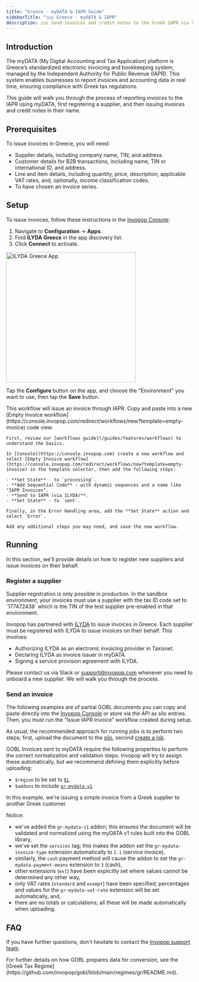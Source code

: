 ```yaml
---
title: "Greece · myDATA & IAPR Guide"
sidebarTitle: "🇬🇷 Greece · myDATA & IAPR"
description: 🇬🇷 Send invoices and credit notes to the Greek IAPR via the myDATA platform.
---
```



## Introduction

The myDATA (My Digital Accounting and Tax Application) platform is Greece’s standardized electronic invoicing and bookkeeping system, managed by the Independent Authority for Public Revenue (IAPR). This system enables businesses to report invoices and accounting data in real time, ensuring compliance with Greek tax regulations.

This guide will walk you through the process of reporting invoices to the IAPR using myDATA, first registering a supplier, and then issuing invoices and credit notes in their name.

## Prerequisites

To issue invoices in Greece, you will need:

- Supplier details, including company name, TIN, and address.
- Customer details for B2B transactions, including name, TIN or international ID, and address.
- Line and item details, including quantity, price, description, applicable VAT rates, and, optionally, income classification codes.
- To have chosen an invoice series.

## Setup

To issue invoices, follow these instructions in the [Invopop Console](https://console.invopop.com):

<Steps>

<Step title="Connect ILYDA Greece App">


  1. Navigate to **Configuration** → **Apps**.
  2. Find **ILYDA Greece** in the app discovery list.
  3. Click **Connect** to activate.

<Frame>
  <img src="/guides/images/gr-iapr-app.png" width="350px" alt="ILYDA Greece App" />
</Frame>

Tap the **Configure** button on the app, and choose the "Environment" you want to use, then tap the **Save** button.

</Step>

<Step title= "Prepare Invoice Workflow">

<Tabs>
  <Tab title="Template">
    <Card iconType="duotone" title="IAPR Invoice Workflow" icon="code-branch" href="https://console.invopop.com/redirect/workflows/new?template=gr-iapr-invoice" cta="Select a workspace to use this template">
      This workflow will issue an invoice through IAPR.
    </Card>
  </Tab>
  <Tab title="Code">
    Copy and paste into a new [Empty Invoice workflow](https://console.invopop.com/redirect/workflows/new?template=empty-invoice) code view.
    <WorkflowExample />
  </Tab>
  <Tab title="Build from scratch">

    First, review our [workflows guide](/guides/features/workflows) to understand the basics.

    In [Console](https://console.invopop.com) create a new workflow and select [Empty Invoice workflow](https://console.invopop.com/redirect/workflows/new?template=empty-invoice) in the template selector, then add the following steps:

    - **Set State** - to `processing`.
    - **Add Sequential Code** - with dynamic sequences and a name like "IAPR Invoices".
    - **Send to IAPR (via ILYDA)**.
    - **Set State** - to `sent`.

    Finally, in the Error Handling area, add the **Set State** action and select `Error`.

    Add any additional steps you may need, and save the new workflow.
  </Tab>
</Tabs>
</Step>

</Steps>

## Running

In this section, we'll provide details on how to register new suppliers and issue invoices on their behalf.

### Register a supplier

<Warning>
  Supplier registration is only possible in production. In the sandbox environment, your invoices must use a supplier with the tax ID code set to `177472438` which is the TIN of the test supplier pre-enabled in that environment.
</Warning>

Invopop has partnered with [ILYDA](https://ilyda.gr) to issue invoices in Greece. Each supplier must be registered with ILYDA to issue invoices on their behalf. This involves:

* Authorizing ILYDA as an electronic invoicing provider in Taxisnet.
* Declaring ILYDA as invoice issuer in myDATA.
* Signing a service provision agreement with ILYDA.

Please contact us via Slack or [support@invopop.com](mailto:support@invopop.com) whenever you need to onboard a new supplier. We will walk you through the process.

### Send an invoice

The following examples are of partial GOBL documents you can copy and paste directly into the [Invopop Console](https://console.invopop.com) or store via the API as silo entries. Then, you must run the "Issue IAPR Invoice" workflow created during setup.

As usual, the recommended approach for running jobs is to perform two steps; first, upload the document to the [silo](/api-ref/silo/entries/create-an-entry-put), second [create a job](/api-ref/transform/jobs/create-a-job-put).

GOBL Invoices sent to myDATA require the following properties to perform the correct normalization and validation steps. Invopop will try to assign these automatically, but we recommend defining them explicitly before uploading:

- `$region` to be set to [`EL`](https://docs.gobl.org/regimes/gr)
- `$addons` to include [`gr-mydata-v1`](https://docs.gobl.org/addons/gr-mydata-v1)

<AccordionGroup>
<Accordion title="B2B Invoice">

In this example, we're issuing a simple invoice from a Greek supplier to another Greek customer.

Notice:

- we've added the `gr-mydata-v1` addon; this ensures the document will be validated and normalized using the myDATA v1 rules built into the GOBL library,
- we've set the `services` tag; this makes the addon set the `gr-mydata-invoice-type` extension automatically to `2.1` (service invoice),
- similarly, the `cash` payment method will cause the addon to set the `gr-mydata-payment-means` extension to `3` (cash),
- other extensions (`ext`) have been explicitly set where values cannot be determined any other way,
- only VAT rates (`standard` and `exempt`) have been specified; percentages and values for the `gr-mydata-vat-rate` extension will be set automatically, and,
- there are no totals or calculations; all these will be made automatically when uploading.

<B2BInvoice />

</Accordion>
</AccordionGroup>

## FAQ

If you have further questions, don't hesitate to contact the [Invopop support team](mailto:support@invopop.com).

<AccordionGroup>

<Accordion title= "Where can I find the mapping of GOBL fields to myDATA?">
For further details on how GOBL prepares data for conversion, see the [Greek Tax Regime](https://github.com/invopop/gobl/blob/main/regimes/gr/README.md).
</Accordion>

</AccordionGroup>

